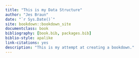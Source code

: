 ```yaml
--- 
title: "This is my Data Structure"
author: "Jes Braun"
date: "`r Sys.Date()`"
site: bookdown::bookdown_site
documentclass: book
bibliography: [book.bib, packages.bib]
biblio-style: apalike
link-citations: yes
description: "This is my attempt at creating a bookdown."
---
```

